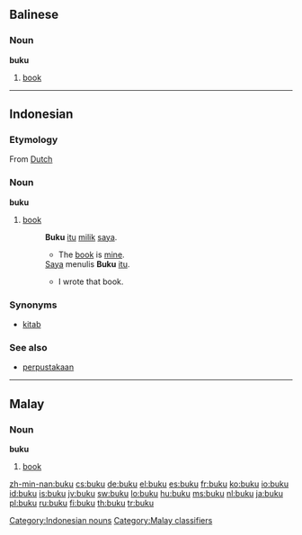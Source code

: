 ==Balinese==

===Noun===
'''buku'''

# [[book]]

----

==Indonesian==

===Etymology===
From [[w:Dutch language|Dutch]]

===Noun===
'''buku'''

# [[book]]
#: '''Buku''' [[itu]] [[milik]] [[saya]].
#:* The [[book]] is [[mine]].
#: [[Saya]] menulis '''Buku''' [[itu]].
#:* I wrote that book.

===Synonyms===
* [[kitab]]

===See also===
*[[perpustakaan]]

[[Category:Indonesian nouns]]

----

==Malay==

===Noun===
'''buku'''

# [[book]]

[[Category:Malay classifiers]]

[[zh-min-nan:buku]]
[[cs:buku]]
[[de:buku]]
[[el:buku]]
[[es:buku]]
[[fr:buku]]
[[ko:buku]]
[[io:buku]]
[[id:buku]]
[[is:buku]]
[[jv:buku]]
[[sw:buku]]
[[lo:buku]]
[[hu:buku]]
[[ms:buku]]
[[nl:buku]]
[[ja:buku]]
[[pl:buku]]
[[ru:buku]]
[[fi:buku]]
[[th:buku]]
[[tr:buku]]